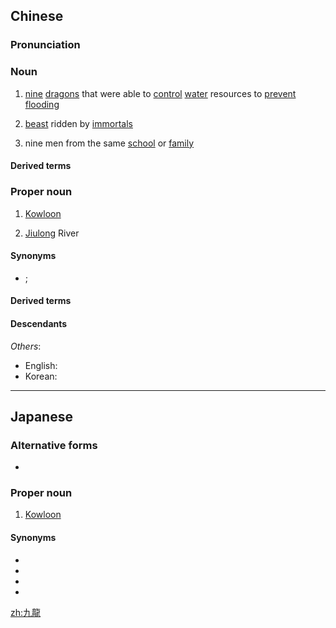 {{also|九龙}}
==Chinese==
{{zh-forms|s=九龙}}

===Pronunciation===
{{zh-pron
|m=jiǔlóng
|c=gau2 lung4
|h=pfs=kiú-liùng
|mn=kiú-liông
|cat=n,pn
}}

===Noun===
{{zh-noun}}

# {{lb|zh|Chinese mythology}} [[nine]] [[dragon]]s that were able to [[control]] [[water]] resources to [[prevent]] [[flooding]]
# {{lb|zh|Chinese mythology}} [[beast]] ridden by [[immortal]]s
# {{lb|zh|literary|figurative|laudatory}} nine men from the same [[school]] or [[family]]

====Derived terms====
{{zh-der|九龍壁}}

===Proper noun===
{{zh-proper noun}}

# [[Kowloon]] {{gloss|an area in [[Hong Kong]]}}
# {{zh-div|江}} [[Jiulong]] River {{gloss|river in [[southern]] [[Fujian]]}}

====Synonyms====
* {{sense|river}} {{l-zh|北溪}} {{qualifier|upper reaches, above the confluence with the Xixi}}; {{l-zh|龍江}} {{qualifier|obsolete or historical}}

====Derived terms====
{{zh-der|九龍塘|九龍城|九龍灣|九龍仔|九龍半島}}

====Descendants====
{{CJKV||^きゅうりゅう|^구룡|Cửu Long}}
''Others'':
* English: {{l|en|Kowloon}}
* Korean: {{ko-l|주룽}}

{{zh-cat|Hong Kong}}

----

==Japanese==
{{ja-kanjitab|きゅう|りゅう|yomi=on}}

===Alternative forms===
* {{l|ja|九竜}} {{qualifier|Shinjitai}}

===Proper noun===
{{ja-pos|きゅうりゅう|proper|shin=九竜}}

# [[Kowloon]]

====Synonyms====
* {{l|ja|クーロン|tr=Kūron}}
* {{l|ja|ガウロン|tr=Gauron}}
* {{l|ja|カオルーン|tr=Kaorūn}}
* {{l|ja|ジウロン|tr=Jiuron}}

[[zh:九龍]]